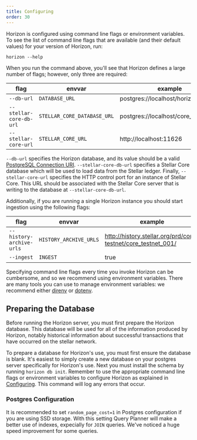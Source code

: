 ```yaml
---
title: Configuring
order: 30
---
```



Horizon is configured using command line flags or environment variables. To see the list of command line flags that are available (and their default values) for your version of Horizon, run:

`horizon --help`

When you run the command above, you'll see that Horizon defines a large number of flags; however, only three are required:

| flag | envvar | example |
| --- | --- | --- |
| `--db-url` | `DATABASE_URL` | postgres://localhost/horizon_testnet |
| `--stellar-core-db-url` | `STELLAR_CORE_DATABASE_URL` | postgres://localhost/core_testnet |
| `--stellar-core-url` | `STELLAR_CORE_URL` | http://localhost:11626 |

`--db-url` specifies the Horizon database, and its value should be a valid [PostgreSQL Connection URI](http://www.postgresql.org/docs/9.2/static/libpq-connect.html#AEN38419). `--stellar-core-db-url` specifies a Stellar Core database which will be used to load data from the Stellar ledger. Finally, `--stellar-core-url` specifies the HTTP control port for an instance of Stellar Core. This URL should be associated with the Stellar Core server that is writing to the database at `--stellar-core-db-url`.

Additionally, if you are running a single Horizon instance you should start ingestion using the following flags:

| flag | envvar | example |
| --- | --- | --- |
| `--history-archive-urls` | `HISTORY_ARCHIVE_URLS` | http://history.stellar.org/prd/core-testnet/core_testnet_001/ |
| `--ingest` | `INGEST` | true |

Specifying command line flags every time you invoke Horizon can be cumbersome, and so we recommend using environment variables. There are many tools you can use to manage environment variables: we recommend either [direnv](http://direnv.net/) or [dotenv](https://github.com/bkeepers/dotenv). 

## Preparing the Database

Before running the Horizon server, you must first prepare the Horizon database. This database will be used for all of the information produced by Horizon, notably historical information about successful transactions that have occurred on the stellar network.

To prepare a database for Horizon's use, you must first ensure the database is blank. It's easiest to simply create a new database on your postgres server specifically for Horizon's use. Next you must install the schema by running `horizon db init`. Remember to use the appropriate command line flags or environment variables to configure Horizon as explained in [Configuring](./configuring.mdx). This command will log any errors that occur.

### Postgres Configuration

It is recommended to set `random_page_cost=1` in Postgres configuration if you are using SSD storage. With this setting Query Planner will make a better use of indexes, expecially for `JOIN` queries. We've noticed a huge speed improvement for some queries.
